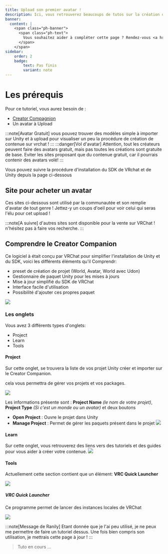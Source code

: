 ```yaml
---
title: Upload son premier avatar !
description: Ici, vous retrouverez beaucoups de tutos sur la création de contenue sur vrchat !
banner:
  content: |
    <span class="ph-banner">
      <span class="ph-text">
        Vous souhaitez aider à compléter cette page ? Rendez-vous <a href="https://discord.gg/vrchatfrance">sur notre discord</a> !
      </span>
    </span>
sidebar:
    order: 2
    badge: 
        text: Pas finis
        variant: note
---
```



# Les prérequis

Pour ce tutoriel, vous aurez besoin de :
- [Creator Compagnion](/guides/sdk)
- Un avatar à Upload

:::note[Avatar Gratuit]
vous pouvez trouver des modèles simple à importer sur Unity et à upload pour visualiser un peu la procédure de création de contenue sur vrchat !
:::
:::danger[Vol d'avatar]
Attention, tout les créateurs peuvent faire des avatars gratuit, mais pas toutes les créations sont gratuite de base. Eviter les sites proposant que du contenue gratuit, car il pourrais contenir des avatars volé!
:::

Vous pouvez suivre la procédure d'installation du SDK de VRchat et de Unity depuis la page ci-dessous
	<LinkCard
		href="/guides/sdk"
		title="Configurer le SDK"
		description="Procédure d'installation de Unity et du SDK de VRChat"
	/>

## Site pour acheter un avatar

Ces sites ci-dessous sont utilisé par la communautée et son remplie d'avatar de tout genre ! Jettez-y un coups d'oeil pour voir celui qui seras l'élu pour cet upload !

<FluidGrid>
	<ShowCard
		title="Gumroad"
		href="https://gumroad.com/"
		thumbnail="gumroad.png"
	/>
    <ShowCard
        title="VRCMods"
        href="https://vrcmods.com/"
        thumbnail="vrcmods.png"
    />
    <ShowCard
        title="Jinxxy"
        href="https://jinxxy.com/"
        thumbnail="jinxxy.png"
    />
    <ShowCard
        title="Booth"
        href="https://booth.pm/"
        thumbnail="booth.png"
    />
:::note[A suivre]
d'autres sites sont disponible pour la vente sur VRChat ! n'hésitez pas à faire vos recherche.
:::

</FluidGrid>

## Comprendre le Creator Companion

Ce logiciel à était conçu par VRChat pour simplifier l'installation de Unity et du SDK, voici les différents éléments qu'il Comprendr:
- preset de création de projet (World, Avatar, World avec Udon)
- Gestionnaire de paquet Unity pour les mises à jours
- Mise à jour simplifié du SDK de VRChat
- Interface facile d'utilisation
- Possibilité d'ajouter ces propres paquet 

![](/starting/CC.png)

### Les onglets 

Vous avez 3 différents types d'onglets: 
- Project
- Learn
- Tools

#### Project

Sur cette onglet, se trouvera la liste de vos projet Unity créer et importer sur le Creator Companion.

cela vous permettra de gérer vos projets et vos packages.

![](/starting/cc1.png)

Les informations présente sont : **Project Name** *(le nom de votre projet)*, **Project Type** *(Si c'est un monde ou un avatar)* et deux boutons

- **Open Project** : Ouvre le projet dans Unity
- **Manage Project** : Permet de gérer les paquets présent dans le projet
![](/starting/cc3.png)

#### Learn

Sur cette onglet, vous retrouverez des liens vers des tutoriels et des guides pour vous aider à créer votre contenue.
![](/starting/cc4.png)

#### Tools

Actuellement cette section contient que un élément: **VRC Quick Launcher**

![](/starting/cc6.png)

##### VRC Quick Launcher

Ce programme permet de lancer des instances locales de VRChat 

![](/starting/cc5.png)

:::note[Message de Ranily]
Etant donnée que je l'ai peu utilisé, je ne peux me permettre de faire un tutoriel dessus. Une fois bien compris son utilisation, je mettrais cette page à jour !
:::

> Tuto en cours ...
